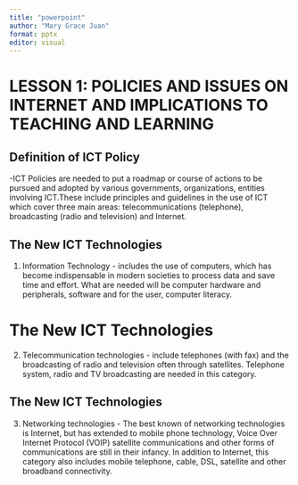 ```yaml
---
title: "powerpoint"
author: "Mary Grace Juan"
format: pptx
editor: visual
---
```


# LESSON 1: POLICIES AND ISSUES ON INTERNET AND IMPLICATIONS TO TEACHING AND LEARNING
## Definition of ICT Policy                          
-ICT Policies are needed to put a roadmap or course of actions to be pursued and adopted by various governments, organizations, entities involving ICT.These include principles and guidelines in the use of ICT which cover three main areas: telecommunications (telephone), broadcasting (radio and television) and Internet.

## The New ICT Technologies
1.  Information Technology - includes the use of computers, which has become indispensable in modern societies to process data and save time and effort. What are needed will be computer hardware and peripherals, software and for the user, computer literacy.

# The New ICT Technologies
2.  Telecommunication technologies - include telephones (with fax) and the broadcasting of radio and television often through satellites. Telephone system, radio and TV broadcasting are needed in this category.

## The New ICT Technologies
3.  Networking technologies - The best known of networking technologies is Internet, but has extended to mobile phone technology, Voice Over Internet Protocol (VOIP) satellite communications and other forms of communications are still in their infancy. In addition to Internet, this category also includes mobile telephone, cable, DSL, satellite and other broadband connectivity.
